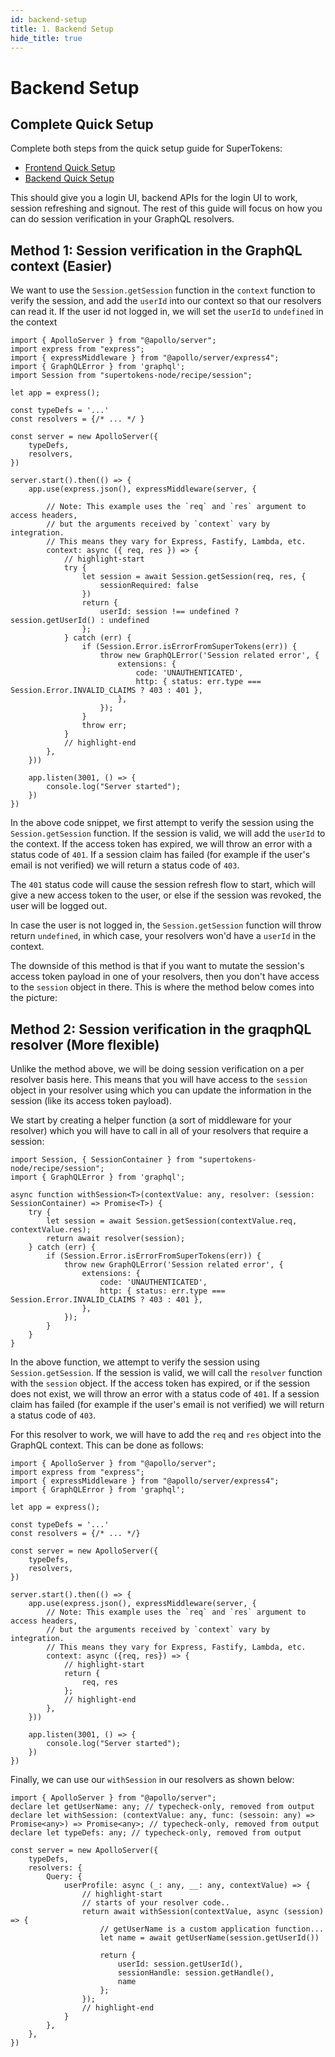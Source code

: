 ```yaml
---
id: backend-setup
title: 1. Backend Setup
hide_title: true
---
```


<!-- COPY DOCS -->
<!-- ./session/graphql-integration/backend-setup.mdx -->

# Backend Setup

## Complete Quick Setup

Complete both steps from the quick setup guide for SuperTokens:
- [Frontend Quick Setup](../quick-setup/frontend)
- [Backend Quick Setup](../quick-setup/backend)

<!-- COPY SECTION -->
<!-- ./session/graphql-integration/backend-setup.mdx -->
<!-- 1 -->

This should give you a login UI, backend APIs for the login UI to work, session refreshing and signout. The rest of this guide will focus on how you can do session verification in your GraphQL resolvers.

## Method 1: Session verification in the GraphQL context (Easier)

We want to use the `Session.getSession` function in the `context` function to verify the session, and add the `userId` into our context so that our resolvers can read it. If the user id not logged in, we will set the `userId` to `undefined` in the context

```tsx
import { ApolloServer } from "@apollo/server";
import express from "express";
import { expressMiddleware } from "@apollo/server/express4";
import { GraphQLError } from 'graphql';
import Session from "supertokens-node/recipe/session";

let app = express();

const typeDefs = '...'
const resolvers = {/* ... */ }

const server = new ApolloServer({
    typeDefs,
    resolvers,
})

server.start().then(() => {
    app.use(express.json(), expressMiddleware(server, {

        // Note: This example uses the `req` and `res` argument to access headers,
        // but the arguments received by `context` vary by integration.
        // This means they vary for Express, Fastify, Lambda, etc.
        context: async ({ req, res }) => {
            // highlight-start
            try {
                let session = await Session.getSession(req, res, {
                    sessionRequired: false
                })
                return {
                    userId: session !== undefined ? session.getUserId() : undefined
                };
            } catch (err) {
                if (Session.Error.isErrorFromSuperTokens(err)) {
                    throw new GraphQLError('Session related error', {
                        extensions: {
                            code: 'UNAUTHENTICATED',
                            http: { status: err.type === Session.Error.INVALID_CLAIMS ? 403 : 401 },
                        },
                    });
                }
                throw err;
            }
            // highlight-end
        },
    }))

    app.listen(3001, () => {
        console.log("Server started");
    })
})
```

In the above code snippet, we first attempt to verify the session using the `Session.getSession` function. If the session is valid, we will add the `userId` to the context. If the access token has expired, we will throw an error with a status code of `401`. If a session claim has failed (for example if the user's email is not verified) we will return a status code of `403`.

The `401` status code will cause the session refresh flow to start, which will give a new access token to the user, or else if the session was revoked, the user will be logged out.

In case the user is not logged in, the `Session.getSession` function will throw return `undefined`, in which case, your resolvers won'd have a `userId` in the context.

The downside of this method is that if you want to mutate the session's access token payload in one of your resolvers, then you don't have access to the `session` object in there. This is where the method below comes into the picture:


## Method 2: Session verification in the graqphQL resolver (More flexible)

Unlike the method above, we will be doing session verification on a per resolver basis here. This means that you will have access to the `session` object in your resolver using which you can update the information in the session (like its access token payload).

We start by creating a helper function (a sort of middleware for your resolver) which you will have to call in all of your resolvers that require a session:

```tsx
import Session, { SessionContainer } from "supertokens-node/recipe/session";
import { GraphQLError } from 'graphql';

async function withSession<T>(contextValue: any, resolver: (session: SessionContainer) => Promise<T>) {
    try {
        let session = await Session.getSession(contextValue.req, contextValue.res);
        return await resolver(session);
    } catch (err) {
        if (Session.Error.isErrorFromSuperTokens(err)) {
            throw new GraphQLError('Session related error', {
                extensions: {
                    code: 'UNAUTHENTICATED',
                    http: { status: err.type === Session.Error.INVALID_CLAIMS ? 403 : 401 },
                },
            });
        }
    }
}
```

In the above function, we attempt to verify the session using `Session.getSession`. If the session is valid, we will call the `resolver` function with the `session` object. If the access token has expired, or if the session does not exist, we will throw an error with a status code of `401`. If a session claim has failed (for example if the user's email is not verified) we will return a status code of `403`.

For this resolver to work, we will have to add the `req` and `res` object into the GraphQL context. This can be done as follows:

```tsx
import { ApolloServer } from "@apollo/server";
import express from "express";
import { expressMiddleware } from "@apollo/server/express4";
import { GraphQLError } from 'graphql';

let app = express();

const typeDefs = '...'
const resolvers = {/* ... */}

const server = new ApolloServer({
    typeDefs,
    resolvers,
})

server.start().then(() => {
    app.use(express.json(), expressMiddleware(server, {
        // Note: This example uses the `req` and `res` argument to access headers,
        // but the arguments received by `context` vary by integration.
        // This means they vary for Express, Fastify, Lambda, etc.
        context: async ({req, res}) => {
            // highlight-start
            return {
                req, res
            };
            // highlight-end
        },
    }))

    app.listen(3001, () => {
        console.log("Server started");
    })
})
```

Finally, we can use our `withSession` in our resolvers as shown below:

```tsx
import { ApolloServer } from "@apollo/server";
declare let getUserName: any; // typecheck-only, removed from output
declare let withSession: (contextValue: any, func: (sessoin: any) => Promise<any>) => Promise<any>; // typecheck-only, removed from output
declare let typeDefs: any; // typecheck-only, removed from output

const server = new ApolloServer({
    typeDefs,
    resolvers: {
        Query: {
            userProfile: async (_: any, __: any, contextValue) => {
                // highlight-start
                // starts of your resolver code..
                return await withSession(contextValue, async (session) => {
                    // getUserName is a custom application function...
                    let name = await getUserName(session.getUserId())

                    return {
                        userId: session.getUserId(), 
                        sessionHandle: session.getHandle(),
                        name
                    };
                });
                // highlight-end
            }
        },
    },
})
```

<!-- END COPY SECTION -->